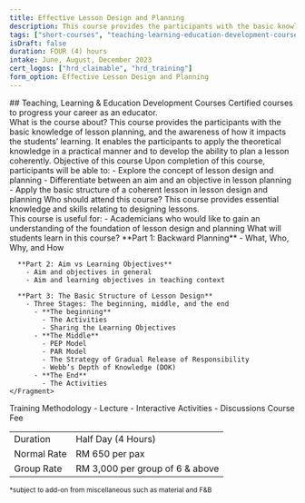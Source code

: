 ```yaml
---
title: Effective Lesson Design and Planning 
description: This course provides the participants with the basic knowledge of lesson planning, and the awareness of how it impacts the students’ learning.
tags: ["short-courses", "teaching-learning-education-development-courses"]
isDraft: false
duration: FOUR (4) hours
intake: June, August, December 2023
cert_logos: ["hrd_claimable", "hrd_training"]
form_option: Effective Lesson Design and Planning
---
```



<div class="text-center">
    ## Teaching, Learning & Education Development Courses
    Certified courses to progress your career as an educator.
</div>

<Bs5Accordion accordion_id="accordion_content">
  <Bs5AccordionItem accordion_id="accordion_content" index="0">
    <span>What is the course about?</span>
    <Fragment slot="content">
      This course provides the participants with the basic knowledge of lesson
      planning, and the awareness of how it impacts the students’ learning. It
      enables the participants to apply the theoretical knowledge in a
      practical manner and to develop the ability to plan a lesson coherently.
    </Fragment>
  </Bs5AccordionItem>
  <Bs5AccordionItem accordion_id="accordion_content" index="1">
    <span>Objective of this course</span>
    <Fragment slot="content">
      Upon completion of this course, participants will be able to:      
        - Explore the concept of lesson design and planning
        - Differentiate between an aim and an objective in lesson planning
        - Apply the basic structure of a coherent lesson in lesson design and
          planning      
    </Fragment>
  </Bs5AccordionItem>
  <Bs5AccordionItem accordion_id="accordion_content" index="2">
    <span>Who should attend this course?</span>
    <Fragment slot="content">
      This course provides essential knowledge and skills relating to designing lessons.
      <br />This course is useful for:      
        - Academicians who would like to gain an understanding of the
          foundation of lesson design and planning      
    </Fragment>
  </Bs5AccordionItem>
  <Bs5AccordionItem accordion_id="accordion_content" index="3">
    <span>What will students learn in this course?</span>
    <Fragment slot="content">
      **Part 1: Backward Planning**
        - What, Who, Why, and How      
      
      **Part 2: Aim vs Learning Objectives**
        - Aim and objectives in general
        - Aim and learning objectives in teaching context      
      
      **Part 3: The Basic Structure of Lesson Design**
        - Three Stages: The beginning, middle, and the end        
          - **The beginning**
            - The Activities
            - Sharing the Learning Objectives          
          - **The Middle**
            - PEP Model
            - PAR Model
            - The Strategy of Gradual Release of Responsibility
            - Webb’s Depth of Knowledge (DOK)          
          - **The End**
            - The Activities                        
    </Fragment>
  </Bs5AccordionItem>
  <Bs5AccordionItem accordion_id="accordion_content" index="4">
    <span>Training Methodology</span>
    <Fragment slot="content">      
        - Lecture
        - Interactive Activities
        - Discussions      
    </Fragment>
  </Bs5AccordionItem>
  <Bs5AccordionItem accordion_id="accordion_content" index="5">
    <span>Course Fee</span>
    <Fragment slot="content">
        <table class="table">
          <tbody>
            <tr>
              <td>Duration</td>
              <td>Half Day (4 Hours)</td>
            </tr>
            <tr>
              <td>Normal Rate</td>
              <td>RM 650 per pax</td>
            </tr>
            <tr>
              <td>Group Rate</td>
              <td>RM 3,000 per group of 6 &amp; above</td>
            </tr>
          </tbody>
        </table>
        <small>*subject to add-on from miscellaneous such as material and F&B</small>
    </Fragment>
  </Bs5AccordionItem>
</Bs5Accordion>




